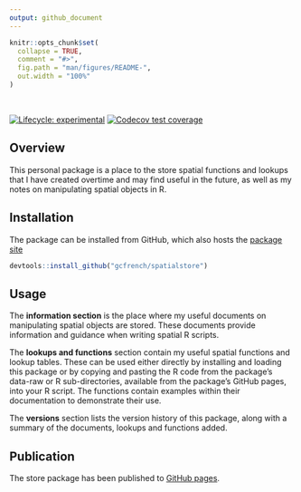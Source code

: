 ```yaml
---
output: github_document
---
```


<!-- README.md is generated from README.Rmd. Please edit that file -->

```r
knitr::opts_chunk$set(
  collapse = TRUE,
  comment = "#>",
  fig.path = "man/figures/README-",
  out.width = "100%"
)
```

<br />

<!-- badges: start -->
[![Lifecycle: experimental](https://img.shields.io/badge/lifecycle-experimental-orange.svg)](https://lifecycle.r-lib.org/articles/stages.html#experimental)
[![Codecov test coverage](https://codecov.io/gh/gcfrench/spatialstore/branch/master/graph/badge.svg)](https://app.codecov.io/gh/gcfrench/spatialstore?branch=master)
<!-- badges: end -->

## Overview

This personal package is a place to the store spatial functions and lookups that
I have created overtime and may find useful in the future, as well as my notes on
manipulating spatial objects in R.

## Installation

The package can be installed from GitHub, which also hosts the [package
site](https://gcfrench.github.io/spatialstore)

```r
devtools::install_github("gcfrench/spatialstore")
```

## Usage

The **information section** is the place where my useful documents on manipulating
spatial objects are stored. These documents provide information and guidance when 
writing spatial R scripts.

The **lookups and functions** section contain my useful spatial functions and
lookup tables. These can be used either directly by installing and
loading this package or by copying and pasting the R code from the
package's data-raw or R sub-directories, available from the package's
GitHub pages, into your R script. The functions contain examples within
their documentation to demonstrate their use.

The **versions** section lists the version history of this package,
along with a summary of the documents, lookups and functions added.

## Publication

The store package has been published to [GitHub
pages](https://github.com/gcfrench/spatialstore).
